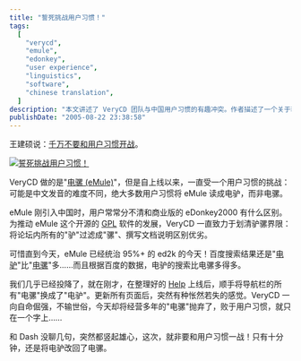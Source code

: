 ```yaml
---
title: "誓死挑战用户习惯！"
tags:
  [
    "verycd",
    "emule",
    "edonkey",
    "user experience",
    "linguistics",
    "software",
    "chinese translation",
  ]
description: "本文讲述了 VeryCD 团队与中国用户习惯的有趣冲突。作者描述了一个关于软件命名的小故事：VeryCD 推广开源软件 eMule 时，将其翻译为“电骡”，但大多数中国用户却习惯称之为“电驴”，可能是因为发音难度不同。文章记录了 VeryCD 为坚持准确翻译而做的努力，包括在论坛将“驴”过滤为“骡”、编写文档说明区别等。尽管如此，搜索数据显示“电驴”的使用依然远超“电骡”。作者描述了团队几乎要向用户习惯投降，曾短暂将网站上的“电骡”改为“电驴”，但最终决定坚持原则，誓死挑战用户习惯，将其改回“电骡”。"
publishDate: "2005-08-22 23:38:58"
---
```


王建硕说：[千万不要和用户习惯开战](http://home.wangjianshuo.com/cn/20050709_aeaeecae.htm)。

[![誓死挑战用户习惯！](https://farm1.staticflickr.com/33/36223110_cd38f92e94_o.gif)](http://www.flickr.com/photos/xdanger/36223110/)

VeryCD 做的是"[电骡 (eMule)](http://www.emule.org.cn/)"，但是自上线以来，一直受一个用户习惯的挑战：可能是中文发音的难度不同，绝大多数用户习惯将 eMule 读成电驴，而非电骡。

eMule 刚引入中国时，用户常常分不清和商业版的 eDonkey2000 有什么区别。为推动 eMule 这个开源的 [GPL](http://www.emule.org.cn/about/gpl/) 软件的发展，VeryCD 一直致力于划清驴骡界限：将论坛内所有的"驴"过滤成"骡"、撰写文档说明区别优劣。

可惜直到今天，eMule 已经统治 95%+ 的 ed2k 的今天！百度搜索结果还是"[电驴](http://www.baidu.com/s?wd=%B5%E7%C2%BF)"比"[电骡](http://www.baidu.com/s?wd=%B5%E7%C2%E2)"多……而且根据百度的数据，电驴的搜索比电骡多得多。

我们几乎已经投降了，就在刚才，在整理好的 [Help](http://faq.verycd.com/) 上线后，顺手将导航栏的所有"电骡"换成了"电驴"。更新所有页面后，突然有种怅然若失的感觉。VeryCD 一向自命倔强，不输世俗，今天却将经营多年的"电骡"抛弃了，败于用户习惯，就只在一个字上……

和 Dash 没聊几句，突然都竖起雄心，这次，就非要和用户习惯一战！只有十分钟，还是将电驴改回了电骡。
